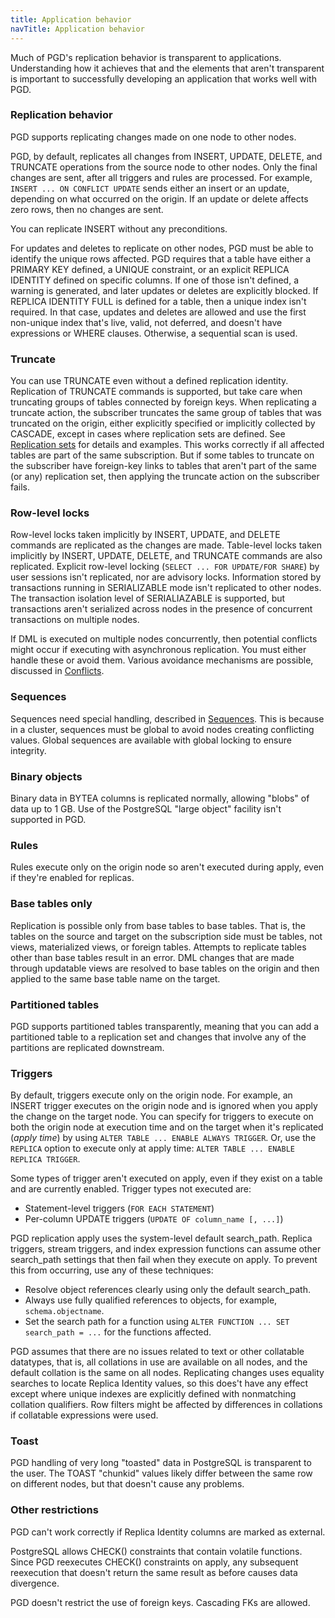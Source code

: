 ```yaml
---
title: Application behavior
navTitle: Application behavior
---
```


Much of PGD's replication behavior is transparent to applications. Understanding how it
achieves that and the elements that aren't transparent is important to successfully developing
an application that works well with PGD.

### Replication behavior

PGD supports replicating changes made on one node to other nodes.

PGD, by default, replicates all changes from INSERT, UPDATE, DELETE, and TRUNCATE
operations from the source node to other nodes. Only the final changes are sent,
after all triggers and rules are processed. For example, `INSERT ... ON CONFLICT
UPDATE` sends either an insert or an update, depending on what occurred on the
origin. If an update or delete affects zero rows, then no changes are sent.

You can replicate INSERT without any preconditions.

For updates and deletes to replicate on other nodes, PGD must be able to
identify the unique rows affected. PGD requires that a table have either a
PRIMARY KEY defined, a UNIQUE constraint, or an explicit REPLICA IDENTITY
defined on specific columns. If one of those isn't defined, a warning is
generated, and later updates or deletes are explicitly blocked. If REPLICA
IDENTITY FULL is defined for a table, then a unique index isn't required. In
that case, updates and deletes are allowed and use the first non-unique index
that's live, valid, not deferred, and doesn't have expressions or WHERE clauses.
Otherwise, a sequential scan is used.

### Truncate

You can use TRUNCATE even without a defined replication identity. Replication of
TRUNCATE commands is supported, but take care when truncating groups of tables
connected by foreign keys. When replicating a truncate action, the subscriber
truncates the same group of tables that was truncated on the origin, either
explicitly specified or implicitly collected by CASCADE, except in cases where
replication sets are defined. See [Replication sets](/pgd/latest/reference/repsets) for
details and examples. This works correctly if all affected tables are part of
the same subscription. But if some tables to truncate on the subscriber have
foreign-key links to tables that aren't part of the same (or any) replication
set, then applying the truncate action on the subscriber fails.

### Row-level locks

Row-level locks taken implicitly by INSERT, UPDATE, and DELETE commands are
replicated as the changes are made. Table-level locks taken implicitly by
INSERT, UPDATE, DELETE, and TRUNCATE commands are also replicated. Explicit
row-level locking (`SELECT ... FOR UPDATE/FOR SHARE`) by user sessions isn't
replicated, nor are advisory locks. Information stored by transactions running
in SERIALIZABLE mode isn't replicated to other nodes. The transaction isolation
level of SERIALIAZABLE is supported, but transactions aren't serialized across
nodes in the presence of concurrent transactions on multiple nodes.

If DML is executed on multiple nodes concurrently, then potential conflicts
might occur if executing with asynchronous replication. You must either handle
these or avoid them. Various avoidance mechanisms are possible, discussed in
[Conflicts](/pgd/latest/reference/conflict-management/conflicts).

### Sequences

Sequences need special handling, described in [Sequences](/pgd/latest/reference/sequences). This is
because in a cluster, sequences must be global to avoid nodes creating
conflicting values. Global sequences are available with global locking to ensure
integrity.

### Binary objects

Binary data in BYTEA columns is replicated normally, allowing "blobs" of data up
to 1 GB. Use of the PostgreSQL "large object" facility isn't supported in PGD.

### Rules

Rules execute only on the origin node so aren't executed during apply,
even if they're enabled for replicas.

### Base tables only

Replication is possible only from base tables to base tables. That is, the
tables on the source and target on the subscription side must be tables, not
views, materialized views, or foreign tables. Attempts to replicate tables other
than base tables result in an error. DML changes that are made through updatable
views are resolved to base tables on the origin and then applied to the same
base table name on the target.

### Partitioned tables

PGD supports partitioned tables transparently, meaning that you can add a
partitioned table to a replication set and changes that involve any of the
partitions are replicated downstream.

### Triggers

By default, triggers execute only on the origin node. For example, an INSERT
trigger executes on the origin node and is ignored when you apply the change on
the target node. You can specify for triggers to execute on both the origin node
at execution time and on the target when it's replicated (*apply time*) by using
`ALTER TABLE ... ENABLE ALWAYS TRIGGER`. Or, use the `REPLICA` option to execute
only at apply time: `ALTER TABLE ... ENABLE REPLICA TRIGGER`.

Some types of trigger aren't executed on apply, even if they exist on a
table and are currently enabled. Trigger types not executed are:

-   Statement-level triggers (`FOR EACH STATEMENT`)
-   Per-column UPDATE triggers (`UPDATE OF column_name [, ...]`)

PGD replication apply uses the system-level default search_path. Replica
triggers, stream triggers, and index expression functions can assume other
search_path settings that then fail when they execute on apply. To prevent this
from occurring, use any of these techniques:

-  Resolve object references clearly using only the default search_path. 
-  Always use fully qualified references to objects, for example, `schema.objectname`. 
-  Set the search path for a function using `ALTER FUNCTION ... SET search_path
   = ...` for the functions affected.

PGD assumes that there are no issues related to text or other collatable
datatypes, that is, all collations in use are available on all nodes, and the
default collation is the same on all nodes. Replicating changes uses equality
searches to locate Replica Identity values, so this does't have any effect
except where unique indexes are explicitly defined with nonmatching collation
qualifiers. Row filters might be affected by differences in collations if
collatable expressions were used.

### Toast

PGD handling of very long "toasted" data in PostgreSQL is transparent to the
user. The TOAST "chunkid" values likely differ between the same row on different
nodes, but that doesn't cause any problems.

### Other restrictions

PGD can't work correctly if Replica Identity columns are marked as external.

PostgreSQL allows CHECK() constraints that contain volatile functions. Since PGD
reexecutes CHECK() constraints on apply, any subsequent reexecution that
doesn't return the same result as before causes data divergence.

PGD doesn't restrict the use of foreign keys. Cascading FKs are allowed.
